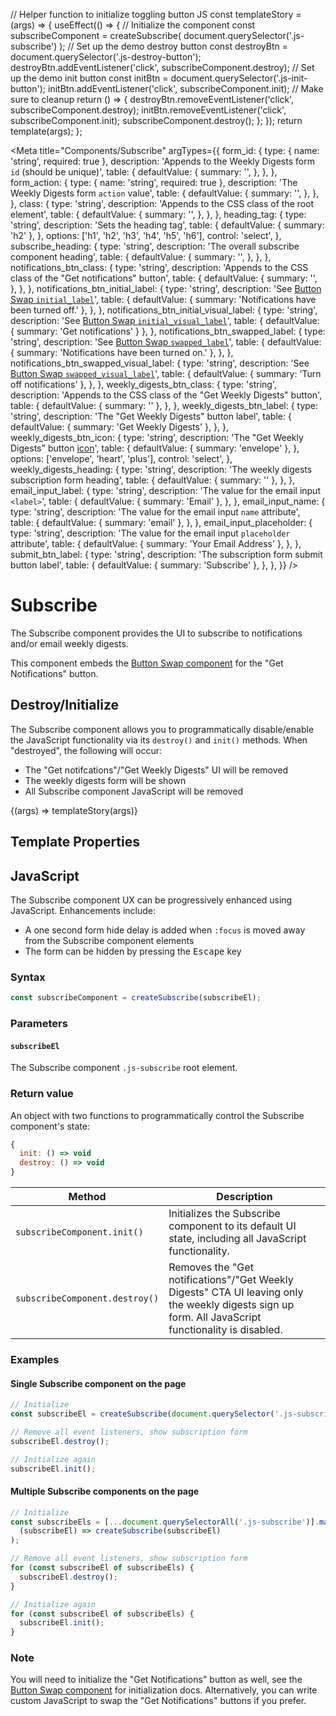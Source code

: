 // Helper function to initialize toggling button JS
const templateStory = (args) => {
  useEffect(() => {
    // Initialize the component
    const subscribeComponent = createSubscribe(
      document.querySelector('.js-subscribe')
    );
    // Set up the demo destroy button
    const destroyBtn = document.querySelector('.js-destroy-button');
    destroyBtn.addEventListener('click', subscribeComponent.destroy);
    // Set up the demo init button
    const initBtn = document.querySelector('.js-init-button');
    initBtn.addEventListener('click', subscribeComponent.init);
    // Make sure to cleanup
    return () => {
      destroyBtn.removeEventListener('click', subscribeComponent.destroy);
      initBtn.removeEventListener('click', subscribeComponent.init);
      subscribeComponent.destroy();
    };
  });
  return template(args);
};

<Meta
  title="Components/Subscribe"
  argTypes={{
    form_id: {
      type: { name: 'string', required: true },
      description: 'Appends to the Weekly Digests form `id` (should be unique)',
      table: {
        defaultValue: {
          summary: '',
        },
      },
    },
    form_action: {
      type: { name: 'string', required: true },
      description: 'The Weekly Digests form `action` value',
      table: {
        defaultValue: {
          summary: '',
        },
      },
    },
    class: {
      type: 'string',
      description: 'Appends to the CSS class of the root element',
      table: {
        defaultValue: {
          summary: '',
        },
      },
    },
    heading_tag: {
      type: 'string',
      description: 'Sets the heading tag',
      table: {
        defaultValue: { summary: 'h2' },
      },
      options: ['h1', 'h2', 'h3', 'h4', 'h5', 'h6'],
      control: 'select',
    },
    subscribe_heading: {
      type: 'string',
      description: 'The overall subscribe component heading',
      table: {
        defaultValue: {
          summary: '',
        },
      },
    },
    notifications_btn_class: {
      type: 'string',
      description: 'Appends to the CSS class of the "Get notifications" button',
      table: {
        defaultValue: {
          summary: '',
        },
      },
    },
    notifications_btn_initial_label: {
      type: 'string',
      description:
        'See [Button Swap `initial_label`](/?path=/docs/components-button-swap--default-story#template-properties)',
      table: {
        defaultValue: { summary: 'Notifications have been turned off.' },
      },
    },
    notifications_btn_initial_visual_label: {
      type: 'string',
      description:
        'See [Button Swap `initial_visual_label`](/?path=/docs/components-button-swap--default-story#template-properties)',
      table: { defaultValue: { summary: 'Get notifications' } },
    },
    notifications_btn_swapped_label: {
      type: 'string',
      description:
        'See [Button Swap `swapped_label`](/?path=/docs/components-button-swap--default-story#template-properties)',
      table: {
        defaultValue: { summary: 'Notifications have been turned on.' },
      },
    },
    notifications_btn_swapped_visual_label: {
      type: 'string',
      description:
        'See [Button Swap `swapped_visual_label`](/?path=/docs/components-button-swap--default-story#template-properties)',
      table: {
        defaultValue: { summary: 'Turn off notifications' },
      },
    },
    weekly_digests_btn_class: {
      type: 'string',
      description:
        'Appends to the CSS class of the "Get Weekly Digests" button',
      table: {
        defaultValue: { summary: '' },
      },
    },
    weekly_digests_btn_label: {
      type: 'string',
      description: 'The "Get Weekly Digests" button label',
      table: {
        defaultValue: { summary: 'Get Weekly Digests' },
      },
    },
    weekly_digests_btn_icon: {
      type: 'string',
      description:
        'The "Get Weekly Digests" button [icon](/?path=/docs/design-icons--page)',
      table: {
        defaultValue: { summary: 'envelope' },
      },
      options: ['envelope', 'heart', 'plus'],
      control: 'select',
    },
    weekly_digests_heading: {
      type: 'string',
      description: 'The weekly digests subscription form heading',
      table: {
        defaultValue: { summary: '' },
      },
    },
    email_input_label: {
      type: 'string',
      description: 'The value for the email input `<label>`',
      table: {
        defaultValue: { summary: 'Email' },
      },
    },
    email_input_name: {
      type: 'string',
      description: 'The value for the email input `name` attribute',
      table: {
        defaultValue: { summary: 'email' },
      },
    },
    email_input_placeholder: {
      type: 'string',
      description: 'The value for the email input `placeholder` attribute',
      table: {
        defaultValue: { summary: 'Your Email Address' },
      },
    },
    submit_btn_label: {
      type: 'string',
      description: 'The subscription form submit button label',
      table: {
        defaultValue: { summary: 'Subscribe' },
      },
    },
  }}
/>

# Subscribe

The Subscribe component provides the UI to subscribe to notifications and/or email weekly digests.

This component embeds the [Button Swap component](/?path=/docs/components-button-swap--default-story) for the "Get Notifications" button.

## Destroy/Initialize

The Subscribe component allows you to programmatically disable/enable the JavaScript functionality via its `destroy()` and `init()` methods. When "destroyed", the following will occur:

- The "Get notifcations"/"Get Weekly Digests" UI will be removed
- The weekly digests form will be shown
- All Subscribe component JavaScript will be removed

<Canvas>
  <Story
    name="Default"
    args={{
      form_id: 'example-demo',
      subscribe_heading: 'Never miss an article!',
      weekly_digests_heading: 'Get Weekly Digests',
    }}
    parameters={{
      docs: {
        source: {
          code: makeTwigInclude(
            '@cloudfour/components/subscribe/subscribe.twig',
            {
              form_id: 'example-demo',
              subscribe_heading: 'Never miss an article!',
              weekly_digests_heading: 'Get Weekly Digests',
            }
          ),
        },
      },
    }}
  >
    {(args) => templateStory(args)}
  </Story>
</Canvas>

## Template Properties

<ArgsTable story="Default" />

## JavaScript

The Subscribe component UX can be progressively enhanced using JavaScript. Enhancements include:

- A one second form hide delay is added when `:focus` is moved away from the Subscribe component elements
- The form can be hidden by pressing the <kbd>Escape</kbd> key

### Syntax

```js
const subscribeComponent = createSubscribe(subscribeEl);
```

### Parameters

#### `subscribeEl`

The Subscribe component `.js-subscribe` root element.

### Return value

An object with two functions to programmatically control the Subscribe component's
state:

```js
{
  init: () => void
  destroy: () => void
}
```

| Method                         | Description                                                                                                                                         |
| ------------------------------ | --------------------------------------------------------------------------------------------------------------------------------------------------- |
| `subscribeComponent.init()`    | Initializes the Subscribe component to its default UI state, including all JavaScript functionality.                                                |
| `subscribeComponent.destroy()` | Removes the "Get notifications"/"Get Weekly Digests" CTA UI leaving only the weekly digests sign up form. All JavaScript functionality is disabled. |

### Examples

#### Single Subscribe component on the page

```js
// Initialize
const subscribeEl = createSubscribe(document.querySelector('.js-subscribe'));

// Remove all event listeners, show subscription form
subscribeEl.destroy();

// Initialize again
subscribeEl.init();
```

#### Multiple Subscribe components on the page

```js
// Initialize
const subscribeEls = [...document.querySelectorAll('.js-subscribe')].map(
  (subscribeEl) => createSubscribe(subscribeEl)
);

// Remove all event listeners, show subscription form
for (const subscribeEl of subscribeEls) {
  subscribeEl.destroy();
}

// Initialize again
for (const subscribeEl of subscribeEls) {
  subscribeEl.init();
}
```

### Note

You will need to initialize the "Get Notifications" button as well, see the
[Button Swap component](/?path=/docs/components-button-swap--default-story#javascript)
for initialization docs. Alternatively, you can write custom JavaScript to swap
the "Get Notifications" buttons if you prefer.
